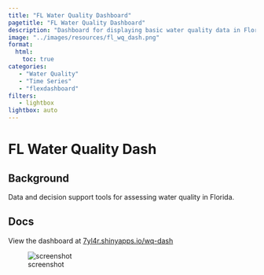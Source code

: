 ```yaml
---
title: "FL Water Quality Dashboard"
pagetitle: "FL Water Quality Dashboard"
description: "Dashboard for displaying basic water quality data in Florida."
image: "../images/resources/fl_wq_dash.png"
format: 
  html: 
    toc: true
categories: 
   - "Water Quality"
   - "Time Series"
   - "flexdashboard"
filters:
   - lightbox
lightbox: auto
---
```


# FL Water Quality Dash {.unnumbered}

## Background

Data and decision support tools for assessing water quality in Florida.

## Docs

View the dashboard at [7yl4r.shinyapps.io/wq-dash](https://7yl4r.shinyapps.io/wq-dash/
){target="_blank"}

![screenshot](../figs/resources/fl_wq_dash.png)

